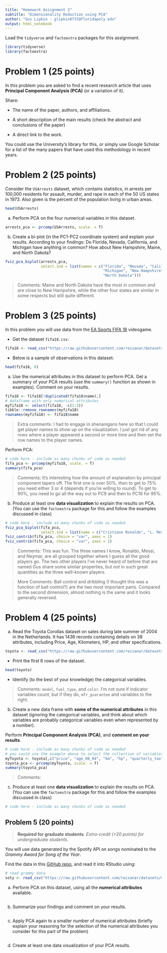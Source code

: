```yaml
---
title: "Homework Assignment 2"
subtitle: "Dimensionality Reduction using PCA"
author: "Gus Lipkin - glipkin6737@floridapoly.edu"
output: html_notebook
---
```



Load the `tidyverse` and `factoextra` packages for this assignment.

```r
library(tidyverse)
library(factoextra)
```


# Problem 1 (25 points)

In this problem you are asked to find a recent research article that uses **Principal Component Analysis (PCA)** (or a variation of it).

Share:

- The name of the paper, authors, and affiliations.

- A short description of the main results (check the abstract and conclusions of the paper)

- A direct link to the work.

You could use the University's library for this, or simply use Google Scholar for a list of the many papers that have used this methodology in recent years.




# Problem 2 (25 points)

Consider the `USArrests` dataset, which contains statistics, in arrests per 100,000 residents for assault, murder, and rape in each of the 50 US states in 1973. Also given is the percent of the population living in urban areas.

```r
head(USArrests)
```

(a) Perform PCA on the four numerical variables in this dataset.

```r
arrests_pca <- prcomp(USArrests, scale. = T)
```


(b) Create a bi-plot (in the PC1-PC2 coordinate system) and explain your results. According to your findings: Do Florida, Nevada, California, and Michigan have anything in common? How about New Hampshire, Maine, and North Dakota?

```r
fviz_pca_biplot(arrests_pca, 
                select.ind = list(names = c("Florida", "Nevada", "California",
                                            "Michigan", "New Hampshire", "Maine",
                                            "North Dakota")))
```
> Comments: Maine and North Dakota have the most in common and are close to New Hampshire, while the other four states are similar in some respects but still quite different.


# Problem 3 (25 points)

In this problem you will use data from the [EA Sports FIFA 18](https://en.wikipedia.org/wiki/FIFA_18) videogame. 

- Get the dataset `fifa18.csv`: 

```r
fifa18 <- read_csv("https://raw.githubusercontent.com/reisanar/datasets/master/fifa18.csv", col_types = cols())
```

- Below is a sample of observations in this dataset:

```r
head(fifa18, 8)
```

(a) Use the numerical attributes in this dataset to perform PCA. Get a summary of your PCA results (use the `summary()` function as shown in examples). Comment on your results. 

```r
fifa18 <- fifa18[!duplicated(fifa18$name),]
# dataframe with only numerical attributes
myfifa18 <- select(fifa18, -c(1:3))
tibble::remove_rownames(myfifa18)
rownames(myfifa18) <- fifa18$name
```

> Extra comments: I had to engage in shenanigans here so that I could get player names to show up on the visualization. I just got rid of any rows where a player appeared a second or more time and then set the row names to the player names.

Perform PCA: 

```r
# code here - include as many chunks of code as needed
fifa_pca <- prcomp(myfifa18, scale. = T)
summary(fifa_pca)
```

> Comments: It's interesting how the amount of explanation by principal component tapers off. The first one is over 50%, then to get to 75% you need either 3 or 4 (depends if you're willing to round). To get to 90%, you need to go all the way out to PC9 and then to PC16 for 95%.



(b) Produce at least one **data visualization** to explain the results on PCA. (You can use the `factoextra` package for this and follow the examples discussed in class)

```r
# code here - include as many chunks of code as needed
fviz_pca_biplot(fifa_pca, 
                select.ind = list(name = c("Cristiano Ronaldo", "L. Messi", "Neymar", "Gus Outomouro", "Gus Ledes")))
fviz_contrib(fifa_pca, choice = "var", axes = 1)
fviz_contrib(fifa_pca, choice = "var", axes = 2)
```

> Comments: This was fun. The three names I know, Ronaldo, Messi, and Neymar, are all grouped together where I guess all the good players go. The two other players I've never heard of before that are named Gus share some similar properties, but not in such great quantities as the three well-known players.

> More Comments: Ball control and dribbling (I thought this was a function of ball control?) are the two most important parts. Compared to the second dimension, almost nothing is the same and it looks generally reversed.




# Problem 4 (25 points)

(a) Read the Toyota Corollas dataset on sales during late summer of 2004 in the Netherlands. It has 1436 records containing details on 38 attributes, including Price, Age, Kilometers, HP, and other specifications. 

```r
toyota <- read_csv("https://raw.githubusercontent.com/reisanar/datasets/master/ToyotaCorolla.csv", col_types = cols())
```


- Print the first 6 rows of the dataset.

```r
head(toyota)
```


- Identify (to the best of your knowledge) the categorical variables.

> Comments: `model`, `fuel_type`, and `color`. I'm not sure if indicator variables count, but if they do, `mfr_guarantee` and variables to the right.


(b) Create a new data frame with **some of the numerical attributes** in this dataset (ignoring the categorical variables, and think about which variables are probably categorical variables even when represented by a number). 

Perform **Principal Component Analysis (PCA)**, and **comment on your results**.

```r
# code here - include as many chunks of code as needed
# you could use the example above to select the collection of variables you want
myToyota <- toyota[,c("price", "age_08_04", "km", "hp", "quarterly_tax", "weight", "cc")]
toyota_pca <- prcomp(myToyota, scale. = T)
summary(toyota_pca)
```

> Comments: 


(c) Produce at least one **data visualization** to explain the results on PCA. (You can use the `factoextra` package for this and follow the examples discussed in class)

```r
# code here - include as many chunks of code as needed

```


## Problem 5 (20 points)

> **Required for graduate students**. _Extra-credit (+20 points) for undergraduate students_.

You will use data generated by the Spotify API on songs nominated to the _Grammy Award for Song of the Year_.

Find the data in this [GitHub repo](https://github.com/reisanar/datasets/blob/master/grammy_softy_20.csv), and read it into RStudio using:

```r
# read grammy data
soty <- read_csv("https://raw.githubusercontent.com/reisanar/datasets/master/grammy_softy_20.csv", col_types = cols())
```

(a) Perform PCA on this dataset, using all the **numerical attributes** available. 

```r

```


(b) Summarize your findings and comment on your results. 

```r

```


(c) Apply PCA again to a smaller number of numerical attributes (briefly explain your reasoning for the selection of the numerical attributes you consider for this part of the problem)

```r

```


(d) Create at least one data visualization of your PCA results.

```r

```

